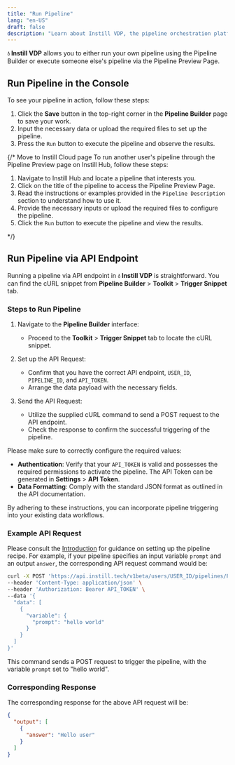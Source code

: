 ```yaml
---
title: "Run Pipeline"
lang: "en-US"
draft: false
description: "Learn about Instill VDP, the pipeline orchestration platform for unstructured data ETL, in the project Instill Core: https://github.com/instill-ai/instill-core"
---
```


**💧 Instill VDP** allows you to either run your own pipeline using the Pipeline
Builder or execute someone else's pipeline via the Pipeline Preview Page.

## Run Pipeline in the Console

To see your pipeline in action, follow these steps:

1. Click the **Save** button in the top-right corner in the **Pipeline Builder**
   page to save your work.
2. Input the necessary data or upload the required files to set up the pipeline.
3. Press the `Run` button to execute the pipeline and observe the results.

<ZoomableImg
  src="/docs-assets/vdp/run-our-own-pipeline.gif"
  alt="Run a pipeline in the editing page"
/>

{/* Move to Instill Cloud page
To run another user's pipeline through the Pipeline Preview page on Instill Hub,
follow these steps:

1. Navigate to Instill Hub and locate a pipeline that interests you.
2. Click on the title of the pipeline to access the Pipeline Preview Page.
3. Read the instructions or examples provided in the `Pipeline Description`
   section to understand how to use it.
4. Provide the necessary inputs or upload the required files to configure the
   pipeline.
5. Click the `Run` button to execute the pipeline and view the results.

<ZoomableImg
  src="/docs-assets/vdp/trigger-others-pipeline.gif"
  alt="Run a
  Pipeline Preview Page"
/>
*/}

## Run Pipeline via API Endpoint

Running a pipeline via API endpoint in **💧 Instill VDP** is straightforward. You can find the
cURL snippet from **Pipeline Builder** > **Toolkit** > **Trigger Snippet** tab.

### Steps to Run Pipeline

1. Navigate to the **Pipeline Builder** interface:

   - Proceed to the **Toolkit** > **Trigger Snippet** tab to locate the cURL
     snippet.

2. Set up the API Request:

   - Confirm that you have the correct API endpoint, `USER_ID`, `PIPELINE_ID`,
     and `API_TOKEN`.
   - Arrange the data payload with the necessary fields.

3. Send the API Request:
   - Utilize the supplied cURL command to send a POST request to the API
     endpoint.
   - Check the response to confirm the successful triggering of the pipeline.

Please make sure to correctly configure the required values:

- **Authentication**: Verify that your `API_TOKEN` is valid and possesses the
  required permissions to activate the pipeline. The API Token can be generated
  in **Settings** > **API Token**.
- **Data Formatting**: Comply with the standard JSON format as outlined in the
  API documentation.

By adhering to these instructions, you can incorporate pipeline
triggering into your existing data workflows.

### Example API Request

Please consult the [Introduction](../vdp/introduction) for guidance on setting
up the pipeline recipe. For example, if your pipeline specifies an input
variable `prompt` and an output `answer`, the corresponding API request command
would be:

```bash
curl -X POST 'https://api.instill.tech/v1beta/users/USER_ID/pipelines/PIPELINE_ID/trigger' \
--header 'Content-Type: application/json' \
--header 'Authorization: Bearer API_TOKEN' \
--data '{
  "data": [
    {
      "variable": {
        "prompt": "hello world"
      }
    }
  ]
}'
```

This command sends a POST request to trigger the pipeline, with the variable
`prompt` set to "hello world".

### Corresponding Response

The corresponding response for the above API request will be:

```json
{
  "output": [
    {
      "answer": "Hello user"
    }
  ]
}
```